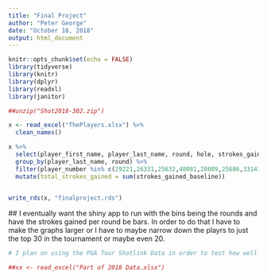 ```yaml
---
title: "Final Project"
author: "Peter George"
date: "October 18, 2018"
output: html_document
---
```


```r
knitr::opts_chunk$set(echo = FALSE)
library(tidyverse)
library(knitr)
library(dplyr)
library(readxl)
library(janitor)
```

```r
##unzip("Shot2018-302.zip")

x <- read_excel("ThePlayers.xlsx") %>%
  clean_names()

x %>%
  select(player_first_name, player_last_name, round, hole, strokes_gained_baseline, player_number) %>%
  group_by(player_last_name, round) %>%
  filter(player_number %in% c(29221,26331,25632,48081,28089,25686,33141,37189,30911,29926,36689,33448,34563,24502,24138,8793,27349,29461,21961,26499)) %>%
  mutate(total_strokes_gained = sum(strokes_gained_baseline)) 
  

write_rds(x, "finalproject.rds")
```

 ## I eventually want the shiny app to run with the bins being the rounds and have the strokes gained per round be bars. In order to do that I have to make the graphs larger or I have to maybe narrow down the playrs to just the top 30 in the tournament or maybe even 20.

```r
# I plan on using the PGA Tour Shotlink Data in order to test how well strokes gained anticipates how well a player will do in a tournament. Even though this is what I am thinking right now, after looking at the data I might find that I am better served looking at something else in the data set and then I will observe that. Also, there is so much data that when I try to read it into R Studio, my computer basically crashes... so that is something I'll have to deal with going forward.

##xx <- read_excel("Part of 2018 Data.xlsx")
```
